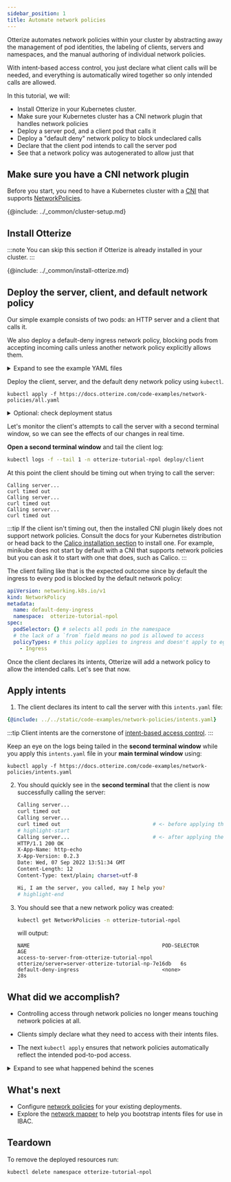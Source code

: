 ```yaml
---
sidebar_position: 1
title: Automate network policies
---
```


Otterize automates network policies within your cluster by abstracting away
the management of pod identities, the labeling of clients, servers and namespaces,
and the manual authoring of individual network policies.

With intent-based access control, you just declare what client calls will be needed,
and everything is automatically wired together so only intended calls are allowed.

In this tutorial, we will:

- Install Otterize in your Kubernetes cluster.
- Make sure your Kubernetes cluster has a CNI network plugin that handles network policies
- Deploy a server pod, and a client pod that calls it
- Deploy a "default deny" network policy to block undeclared calls
- Declare that the client pod intends to call the server pod
- See that a network policy was autogenerated to allow just that

## Make sure you have a CNI network plugin
Before you start, you need to have a Kubernetes cluster with a [CNI](https://kubernetes.io/docs/concepts/extend-kubernetes/compute-storage-net/network-plugins/) that supports [NetworkPolicies](https://kubernetes.io/docs/concepts/services-networking/network-policies/).

{@include: ../_common/cluster-setup.md}

## Install Otterize

:::note
You can skip this section if Otterize is already installed in your cluster.
:::

{@include: ../_common/install-otterize.md}


## Deploy the server, client, and default network policy

Our simple example consists of two pods: an HTTP server and a client that calls it.

We also deploy a default-deny ingress network policy,
blocking pods from accepting incoming calls unless another network policy explicitly allows them.

<details>
<summary>Expand to see the example YAML files</summary>
<Tabs>

<TabItem value="namespace.yaml" label="namespace.yaml" default>

```yaml
{@include: ../../static/code-examples/network-policies/namespace.yaml}
```

</TabItem>

<TabItem value="server.yaml" label="server.yaml" default>

```yaml
{@include: ../../static/code-examples/network-policies/server-deployment.yaml}
---
{@include: ../../static/code-examples/network-policies/server-service.yaml}
```

</TabItem>
<TabItem value="client.yaml" label="client.yaml" default>

```yaml
{@include: ../../static/code-examples/network-policies/client-deployment.yaml}
```

</TabItem>

<TabItem value="default-deny.yaml" label="default-deny.yaml" default>

```yaml
{@include: ../../static/code-examples/network-policies/default-deny-network-policy.yaml}
```

</TabItem>
</Tabs>
</details>

Deploy the client, server, and the default deny network policy using `kubectl`.

   ```shell
   kubectl apply -f https://docs.otterize.com/code-examples/network-policies/all.yaml
   ```

<details>
<summary>Optional: check deployment status</summary>
Check that the client and server pods were deployed

```bash
kubectl get pods -n otterize-tutorial-npol
```
You should see
```
NAME                      READY   STATUS    RESTARTS   AGE
client-5689997b5c-grlnt   1/1     Running   0          35s
server-6698c58cbc-v9n9b   1/1     Running   0          34s
```
Check that the default deny ingress network policy was deployed:

```bash
kubectl get NetworkPolicies -n otterize-tutorial-npol
```
You should see
```
NAME                   POD-SELECTOR   AGE
default-deny-ingress   none           17s
```
</details>

Let's monitor the client's attempts to call the server with a second terminal window,
so we can see the effects of our changes in real time.

**Open a second terminal window** and tail the client log:
```bash
kubectl logs -f --tail 1 -n otterize-tutorial-npol deploy/client
```
At this point the client should be timing out when trying to call the server:
```
Calling server...
curl timed out
Calling server...
curl timed out
Calling server...
curl timed out
```

:::tip
If the client isn't timing out, then the installed CNI plugin likely does not support network policies.
Consult the docs for your Kubernetes distribution or head back to the [Calico installation section](#make-sure-you-have-a-cni-network-plugin) to install one.
For example, minikube does not start by default with a CNI that supports network policies
but you can ask it to start with one that does, such as Calico.
:::

The client failing like that is the expected outcome since by default the ingress to every pod is blocked by the default network policy:
```yaml
apiVersion: networking.k8s.io/v1
kind: NetworkPolicy
metadata:
  name: default-deny-ingress
  namespace:  otterize-tutorial-npol
spec:
  podSelector: {} # selects all pods in the namespace
  # the lack of a `from` field means no pod is allowed to access
  policyTypes: # this policy applies to ingress and doesn't apply to egress
    - Ingress
```
   Once the client declares its intents, Otterize will add a network policy to allow the intended calls.
   Let's see that now.

## Apply intents

1. The client declares its intent to call the server with this `intents.yaml` file:

```yaml
{@include: ../../static/code-examples/network-policies/intents.yaml}
```

:::tip
Client intents are the cornerstone of [intent-based access control](https://otterize.com/ibac).
:::

   Keep an eye on the logs being tailed in the **second terminal window**
   while you apply this `intents.yaml` file in your **main terminal window** using:
   ```shell
   kubectl apply -f https://docs.otterize.com/code-examples/network-policies/intents.yaml
   ```
2. You should quickly see in the **second terminal** that the client is now successfully calling the server:
   ```bash
   Calling server...
   curl timed out
   Calling server...
   curl timed out                              # <- before applying the intents file
   # highlight-start
   Calling server...                           # <- after applying the intents file
   HTTP/1.1 200 OK
   X-App-Name: http-echo
   X-App-Version: 0.2.3
   Date: Wed, 07 Sep 2022 13:51:34 GMT
   Content-Length: 12
   Content-Type: text/plain; charset=utf-8
   
   Hi, I am the server, you called, may I help you?
   # highlight-end
   ```

3. You should see that a new network policy was created:
   ```bash
   kubectl get NetworkPolicies -n otterize-tutorial-npol
   ```
   will output:
   ```
   NAME                                           POD-SELECTOR                                         AGE
   access-to-server-from-otterize-tutorial-npol   otterize/server=server-otterize-tutorial-np-7e16db   6s
   default-deny-ingress                           <none>                                               28s
   ```

## What did we accomplish?

- Controlling access through network policies no longer means touching network policies at all.

- Clients simply declare what they need to access with their intents files.

- The next `kubectl apply` ensures that network policies automatically reflect the intended pod-to-pod access.


<details>
<summary>Expand to see what happened behind the scenes</summary>

To generate network policies between two pods, for example called `client` and `server` running in
namespace `otterize-tutorial-npol` we needed to (in a simplified form):

1. Label the `server` pod with `otterize/server` and a unique value that represents this server - we will use this label in the network policy to apply it to all pods with
   this label (as an ingress rule).
2. Label the `client` pod with `otterize/access-to-server`, saying that this specific pod has access to `server` - we will
   use this label in the network policy as a filter &mdash; every
   pod that has the label saying [this pod can access the server] will be able to pass through the network policy.
3. Label the `client`'s namespace `otterize/namespace-name` with value `otterize-tutorial-npol` &mdash; this is used when intents refer to services in other namespaces.
4. Generate a network policy saying that
    1. Only pod with the label `otterize/access-to-server`
    2. From the namespaces with the label `otterize/namespace-name` and value `otterize-tutorial-npol`
    3. Can access pods with the label `otterize/server` and that matches this server

Otterize saved us from doing all this work by simply declaring the client's intents in `intents.yaml`,
while the appropriate network policies were managed automatically behind the scenes.

You can read the detailed explanation about how Otterize manages labels for network policies [here](/guides/k8s-ibac-via-network-policies/deeper-dive#track-artifacts).
</details>

## What's next

- Configure [network policies](/guides/k8s-ibac-via-network-policies/) for your existing deployments.
- Explore the [network mapper](/quick-tutorials/k8s-network-mapper) to help you bootstrap intents files
  for use in IBAC.

## Teardown

To remove the deployed resources run:

```bash
kubectl delete namespace otterize-tutorial-npol
```